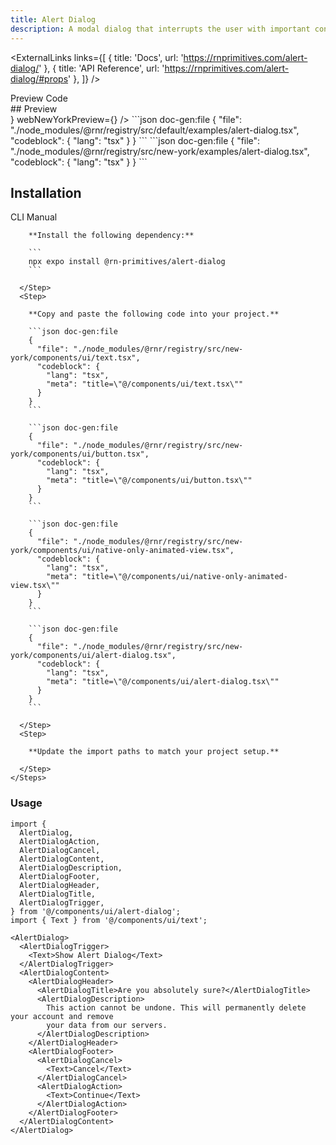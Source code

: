 ```yaml
---
title: Alert Dialog
description: A modal dialog that interrupts the user with important content and expects a response.
---
```



<ExternalLinks
  links={[
    { title: 'Docs', url: 'https://rnprimitives.com/alert-dialog/' },
    { title: 'API Reference', url: 'https://rnprimitives.com/alert-dialog/#props' },
  ]}
/>

<div className="h-5"/>

<Tabs defaultValue="preview">
  <TabsList>
    <TabsTrigger value="preview">Preview</TabsTrigger>
    <TabsTrigger value="code">Code</TabsTrigger>
  </TabsList>
  <TabsContent value="preview">
    <div id="preview" className='*:hidden scroll-m-20' aria-hidden>
      ## Preview
    </div>
    <PreviewCard 
      copyContent={alertDialogPreview} 
      webPreview={<AlertDialogPreview />}
      webNewYorkPreview={<AlertDialogNewYorkPreview />}
    />
  </TabsContent>
  <TabsContent value="code">
    <ShowIfStyle style="default">
    ```json doc-gen:file
    {
      "file": "./node_modules/@rnr/registry/src/default/examples/alert-dialog.tsx",
      "codeblock": {
        "lang": "tsx"
      }
    } 
    ```
    </ShowIfStyle>
    <ShowIfStyle style="new-york">
    ```json doc-gen:file
    {
      "file": "./node_modules/@rnr/registry/src/new-york/examples/alert-dialog.tsx",
      "codeblock": {
        "lang": "tsx"
      }
    } 
    ```
    </ShowIfStyle>
  </TabsContent>
</Tabs>


## Installation

<Tabs defaultValue="cli">
  <TabsList>
    <TabsTrigger id="cli" value="cli">CLI</TabsTrigger>
    <TabsTrigger id="manual" value="manual">Manual</TabsTrigger>
  </TabsList>
  <TabsContent value="cli">
    <CommandTabs args={["add", "alert-dialog"]}/>
  </TabsContent>
  <TabsContent value="manual">
    <Steps>
      <Step>
 
        **Install the following dependency:**

        ```
        npx expo install @rn-primitives/alert-dialog
        ```

      </Step>
      <Step>
 
        **Copy and paste the following code into your project.**

        ```json doc-gen:file
        {
          "file": "./node_modules/@rnr/registry/src/new-york/components/ui/text.tsx",
          "codeblock": {
            "lang": "tsx",
            "meta": "title=\"@/components/ui/text.tsx\""
          }
        }
        ```

        ```json doc-gen:file
        {
          "file": "./node_modules/@rnr/registry/src/new-york/components/ui/button.tsx",
          "codeblock": {
            "lang": "tsx",
            "meta": "title=\"@/components/ui/button.tsx\""
          }
        }
        ```

        ```json doc-gen:file
        {
          "file": "./node_modules/@rnr/registry/src/new-york/components/ui/native-only-animated-view.tsx",
          "codeblock": {
            "lang": "tsx",
            "meta": "title=\"@/components/ui/native-only-animated-view.tsx\""
          }
        }
        ```

        ```json doc-gen:file
        {
          "file": "./node_modules/@rnr/registry/src/new-york/components/ui/alert-dialog.tsx",
          "codeblock": {
            "lang": "tsx",
            "meta": "title=\"@/components/ui/alert-dialog.tsx\""
          }
        }
        ```
 
      </Step>
      <Step>

        **Update the import paths to match your project setup.**

      </Step>
    </Steps>
  </TabsContent>
</Tabs>

### Usage

<PortalInfoAlert/>

```tsx
import {
  AlertDialog,
  AlertDialogAction,
  AlertDialogCancel,
  AlertDialogContent,
  AlertDialogDescription,
  AlertDialogFooter,
  AlertDialogHeader,
  AlertDialogTitle,
  AlertDialogTrigger,
} from '@/components/ui/alert-dialog';
import { Text } from '@/components/ui/text';
```

```tsx
<AlertDialog>
  <AlertDialogTrigger>
    <Text>Show Alert Dialog</Text>
  </AlertDialogTrigger>
  <AlertDialogContent>
    <AlertDialogHeader>
      <AlertDialogTitle>Are you absolutely sure?</AlertDialogTitle>
      <AlertDialogDescription>
        This action cannot be undone. This will permanently delete your account and remove
        your data from our servers.
      </AlertDialogDescription>
    </AlertDialogHeader>
    <AlertDialogFooter>
      <AlertDialogCancel>
        <Text>Cancel</Text>
      </AlertDialogCancel>
      <AlertDialogAction>
        <Text>Continue</Text>
      </AlertDialogAction>
    </AlertDialogFooter>
  </AlertDialogContent>
</AlertDialog>
```
